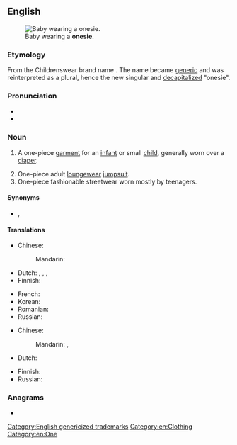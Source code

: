 ==English==
{{wikipedia|Onesie (jumpsuit)}}
[[Image:Baby.jpg|thumb|right|Baby wearing a '''onesie'''.]]

===Etymology===
From the {{w|Gerber}} Childrenswear brand name {{w|Onesies}}. The name became [[generic]] and was reinterpreted as a plural, hence the new singular and [[decapitalize]]d "onesie".

===Pronunciation===
* {{IPA|/ˈwʌn.zi/|lang=en}}
* {{hyphenation|one|sie|lang=en}}

===Noun===
{{en-noun}}

# {{lb|en|US}} A one-piece [[garment]] for an [[infant]] or small [[child]], generally worn over a [[diaper]].
# One-piece adult [[loungewear]] [[jumpsuit]].
# One-piece fashionable streetwear worn mostly by teenagers.

====Synonyms====
* {{sense|a one-piece baby garment}} {{l|en|romper}}, {{l|en|romper suit}}

====Translations====
{{trans-top|baby garment}}
* Chinese:
*: Mandarin: {{t-needed|cmn}}
* Dutch: {{t+|nl|romper|m}}, {{t+|nl|rompertje|n}}, {{t|nl|kruippak|n}}, {{t|nl|kruippakje|n}}
* Finnish: {{t+|fi|potkupuku}}
{{trans-mid}}
* French: {{t+|fr|body|m}}
* Korean: {{t|ko|바디슈트|sc=Kore}}
* Romanian: {{t|ro|body}}
* Russian: {{t-needed|ru}}
{{trans-bottom}}

{{trans-top|adult jumpsuit}}
* Chinese:
*: Mandarin: {{t|cmn|連體服}}, {{t|cmn|连体服|tr=liántǐfú}}
* Dutch: {{t+|nl|romper|m}}
{{trans-mid}}
* Finnish: {{t+|fi|haalari}}
* Russian: {{t-needed|ru}}
{{trans-bottom}}

===Anagrams===
* {{anagrams|en|eosine}}

[[Category:English genericized trademarks]]
[[Category:en:Clothing]]
[[Category:en:One]]